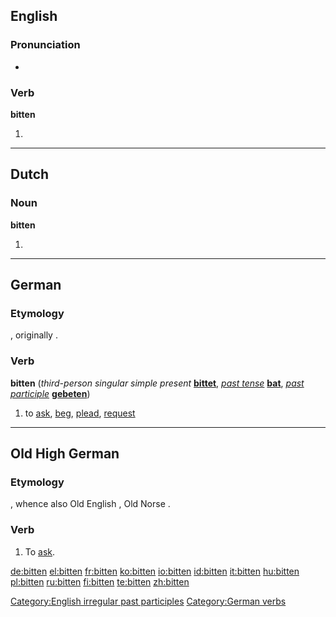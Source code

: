 ==English==

===Pronunciation===
*{{IPA|/'bitten/}}
*:{{rhymes|ɪtən}}

===Verb===
'''bitten'''

# {{past participle of|[[bite]]}}

[[Category:English irregular past participles]]

----

==Dutch==

===Noun===
'''bitten'''

# {{plural of|[[bit]]|lang=Dutch}}

----

==German==

===Etymology===
{{OHG.|de}} {{term|bitten|lang=goh}}, originally {{term|biddan|lang=de}}.

===Verb===
'''bitten''' (''third-person singular simple present'' '''[[bittet]]''', ''[[past tense]]'' '''[[bat]]''', ''[[past participle]]'' '''[[gebeten]]''')

#to [[ask]], [[beg]], [[plead]], [[request]]

[[Category:German verbs]]

----

==Old High German==

===Etymology===
{{proto|Germanic|bidjan|lang=goh}}, whence also Old English {{term|biddan|lang=ang}}, Old Norse {{term|biðja|lang=non}}.

===Verb===
{{infl|goh|verb}}

# To [[ask]].

[[de:bitten]]
[[el:bitten]]
[[fr:bitten]]
[[ko:bitten]]
[[io:bitten]]
[[id:bitten]]
[[it:bitten]]
[[hu:bitten]]
[[pl:bitten]]
[[ru:bitten]]
[[fi:bitten]]
[[te:bitten]]
[[zh:bitten]]